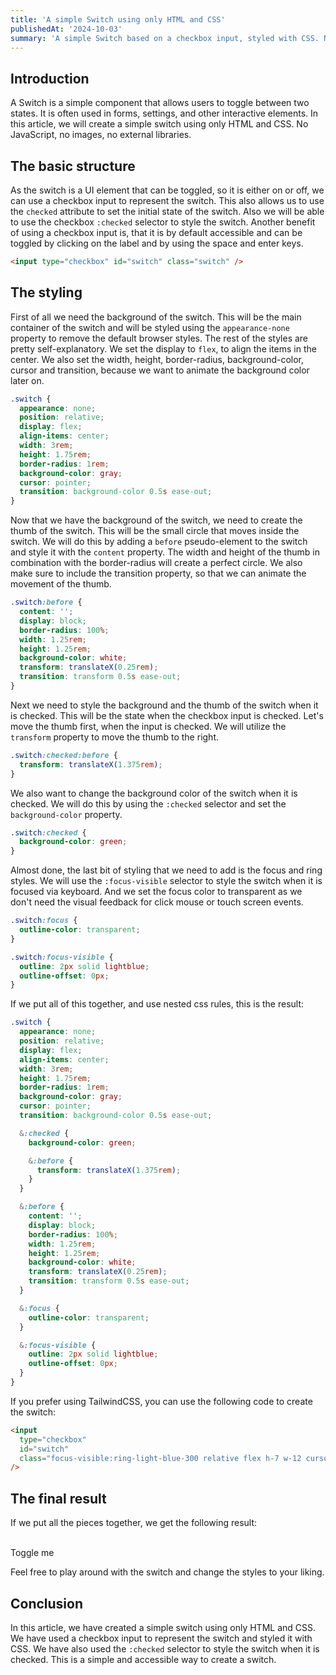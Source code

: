 ```yaml
---
title: 'A simple Switch using only HTML and CSS'
publishedAt: '2024-10-03'
summary: 'A simple Switch based on a checkbox input, styled with CSS. No JavaScript, no images, no external libraries.'
---
```



## Introduction

A Switch is a simple component that allows users to toggle between two states. It is often used in forms, settings, and other interactive elements.
In this article, we will create a simple switch using only HTML and CSS. No JavaScript, no images, no external libraries.

## The basic structure

As the switch is a UI element that can be toggled, so it is either on or off, we can use a checkbox input to represent the switch.
This also allows us to use the `checked` attribute to set the initial state of the switch. Also we will be able to use the checkbox `:checked` selector to style the switch.
Another benefit of using a checkbox input is, that it is by default accessible and can be toggled by clicking on the label and by using the space and enter keys.

```html
<input type="checkbox" id="switch" class="switch" />
```

## The styling

First of all we need the background of the switch. This will be the main container of the switch and will be styled using the `appearance-none` property to remove the default browser styles.
The rest of the styles are pretty self-explanatory. We set the display to `flex`, to align the items in the center. We also set the width, height, border-radius, background-color, cursor and transition, because we want to animate the background color later on.

```css
.switch {
  appearance: none;
  position: relative;
  display: flex;
  align-items: center;
  width: 3rem;
  height: 1.75rem;
  border-radius: 1rem;
  background-color: gray;
  cursor: pointer;
  transition: background-color 0.5s ease-out;
}
```

Now that we have the background of the switch, we need to create the thumb of the switch. This will be the small circle that moves inside the switch.
We will do this by adding a `before` pseudo-element to the switch and style it with the `content` property. The width and height of the thumb in combination with the border-radius will create a perfect circle.
We also make sure to include the transition property, so that we can animate the movement of the thumb.

```css
.switch:before {
  content: '';
  display: block;
  border-radius: 100%;
  width: 1.25rem;
  height: 1.25rem;
  background-color: white;
  transform: translateX(0.25rem);
  transition: transform 0.5s ease-out;
}
```

Next we need to style the background and the thumb of the switch when it is checked. This will be the state when the checkbox input is checked.
Let's move the thumb first, when the input is checked. We will utilize the `transform` property to move the thumb to the right.

```css
.switch:checked:before {
  transform: translateX(1.375rem);
}
```

We also want to change the background color of the switch when it is checked. We will do this by using the `:checked` selector and set the `background-color` property.

```css
.switch:checked {
  background-color: green;
}
```

Almost done, the last bit of styling that we need to add is the focus and ring styles. We will use the `:focus-visible` selector to style the switch when it is focused via keyboard. And we set the focus color to transparent as we don't need the visual feedback for click mouse or touch screen events.

```css
.switch:focus {
  outline-color: transparent;
}

.switch:focus-visible {
  outline: 2px solid lightblue;
  outline-offset: 0px;
}
```

If we put all of this together, and use nested css rules, this is the result:

```css
.switch {
  appearance: none;
  position: relative;
  display: flex;
  align-items: center;
  width: 3rem;
  height: 1.75rem;
  border-radius: 1rem;
  background-color: gray;
  cursor: pointer;
  transition: background-color 0.5s ease-out;

  &:checked {
    background-color: green;

    &:before {
      transform: translateX(1.375rem);
    }
  }

  &:before {
    content: '';
    display: block;
    border-radius: 100%;
    width: 1.25rem;
    height: 1.25rem;
    background-color: white;
    transform: translateX(0.25rem);
    transition: transform 0.5s ease-out;
  }

  &:focus {
    outline-color: transparent;
  }

  &:focus-visible {
    outline: 2px solid lightblue;
    outline-offset: 0px;
  }
}
```

If you prefer using TailwindCSS, you can use the following code to create the switch:

```html
<input
  type="checkbox"
  id="switch"
  class="focus-visible:ring-light-blue-300 relative flex h-7 w-12 cursor-pointer appearance-none items-center rounded-full border border-black bg-gray-500 transition-colors duration-500 ease-out before:absolute before:left-1 before:h-5 before:w-5 before:rounded-full before:bg-white before:transition-transform before:duration-500 before:ease-out before:content-[''] checked:bg-green-500 checked:before:translate-x-[1.125rem] focus:outline-none focus-visible:ring-2"
/>
```

## The final result

If we put all the pieces together, we get the following result:

<br />

<label className="flex items-center gap-2" htmlFor="switch">
  <Switch id="switch" />
  <span>Toggle me</span>
</label>

<br />

Feel free to play around with the switch and change the styles to your liking.

## Conclusion

In this article, we have created a simple switch using only HTML and CSS. We have used a checkbox input to represent the switch and styled it with CSS.
We have also used the `:checked` selector to style the switch when it is checked. This is a simple and accessible way to create a switch.
